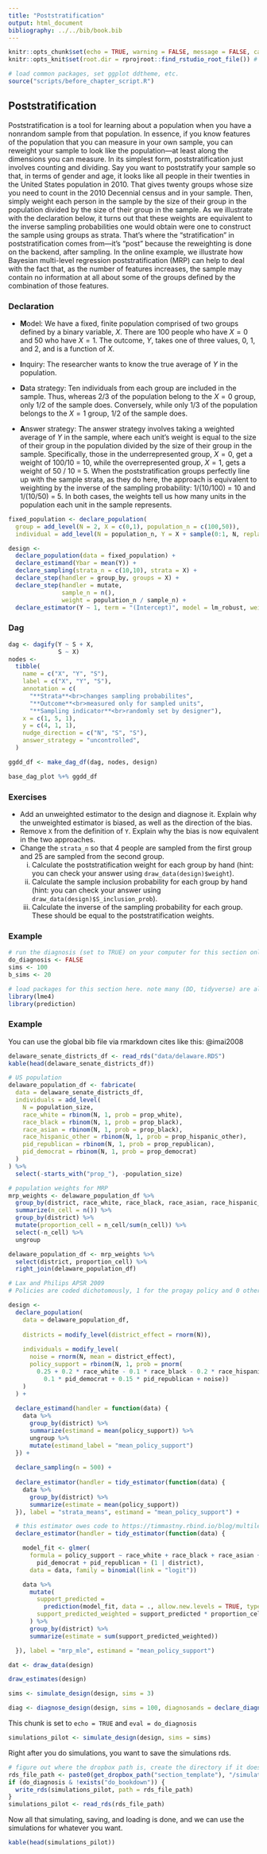 ```yaml
---
title: "Poststratification"
output: html_document
bibliography: ../../bib/book.bib 
---
```


<!-- note do_bookdown is set in index.rmd, so we know if you're running just this .Rmd or compiling the book-->
```r
knitr::opts_chunk$set(echo = TRUE, warning = FALSE, message = FALSE, cache = FALSE, fig.width = 7, fig.height = 5)
knitr::opts_knit$set(root.dir = rprojroot::find_rstudio_root_file()) # files are all relative to RStudio project home
```

```r
# load common packages, set ggplot ddtheme, etc.
source("scripts/before_chapter_script.R")
```

<!-- start post here, do not edit above -->

## Poststratification

Poststratification is a tool for learning about a population when you have a nonrandom sample from that population. In essence, if you know features of the population that you can measure in your own sample, you can reweight your sample to look like the population---at least along the dimensions you can measure. In its simplest form, poststratification just involves counting and dividing. Say you want to poststratify your sample so that, in terms of gender and age, it looks like all people in their twenties in the United States population in 2010. That gives twenty groups whose size you need to count in the 2010 Decennial census and in your sample. Then, simply weight each person in the sample by the size of their group in the population divided by the size of their group in the sample. As we illustrate with the declaration below, it turns out that these weights are equivalent to the inverse sampling probabilities one would obtain were one to construct the sample using groups as strata. That's where the "stratification" in poststratification comes from---it's "post" because the reweighting is done on the backend, after sampling. In the online example, we illustrate how Bayesian multi-level regression poststratification (MRP) can help to deal with the fact that, as the number of features increases, the sample may contain no information at all about some of the groups defined by the combination of those features.

### Declaration

<!-- 
JC comment: Original declaration doesn't have correlation between X and Y so this design works even if the estimator is just an intercept. Once I added the correlation, the design was biased. Don't quite understand the demeaning approach (doesn't appear to be using any population-level info?) so have just opted for a more conventional approach to poststratification that reweights to the population proportions. Have also called this poststratification since we are now only using MRP in the extended example. 

```r
fixed_population <- declare_population(N = 500, 
                                       X = sample(c("A", "B", "C"), N, replace = TRUE),
                                       Y = sample(1:7, N, replace = TRUE))()

design <- 
  declare_population(data = fixed_population) + 
  declare_estimand(Ybar = mean(Y)) + 
  declare_sampling(strata_prob = c(0.2, 0.1, 0.3), strata = X) + 
  declare_step(B_demeaned = (X == "B") - mean(X == "B"),
               C_demeaned = (X == "C") - mean(X == "C"), mutate) + 
  declare_estimator(Y ~ B_demeaned + C_demeaned, term = "(Intercept)", model = lm_robust, estimand = "Ybar")
```

-->

- **M**odel: We have a fixed, finite population comprised of two groups defined by a binary variable, $X$. There are 100 people who have $X = 0$ and 50 who have $X = 1$. The outcome, $Y$, takes one of three values, 0, 1, and 2, and is a function of $X$. 

- **I**nquiry: The researcher wants to know the true average of $Y$ in the population.

- **D**ata strategy: Ten individuals from each group are included in the sample. Thus, whereas 2/3 of the population belong to the $X = 0$ group, only 1/2 of the sample does. Conversely, while only 1/3 of the population belongs to the $X = 1$ group, 1/2 of the sample does.

- **A**nswer strategy: The answer strategy involves taking a weighted average of $Y$ in the sample, where each unit's weight is equal to the size of their group in the population divided by the size of their group in the sample. Specifically, those in the underrepresented group, $X = 0$, get a weight of 100/10 = 10, while the overrepresented group, $X = 1$, gets a weight of 50 / 10 = 5. When the poststratification groups perfectly line up with the sample strata, as they do here, the approach is equivalent to weighting by the inverse of the sampling probability: 1/(10/100) = 10 and 1/(10/50) = 5. In both cases, the weights tell us how many units in the population each unit in the sample represents. 

```r
fixed_population <- declare_population(
  group = add_level(N = 2, X = c(0,1), population_n = c(100,50)),
  individual = add_level(N = population_n, Y = X + sample(0:1, N, replace = TRUE)))()

design <- 
  declare_population(data = fixed_population) + 
  declare_estimand(Ybar = mean(Y)) + 
  declare_sampling(strata_n = c(10,10), strata = X) + 
  declare_step(handler = group_by, groups = X) +
  declare_step(handler = mutate, 
               sample_n = n(), 
               weight = population_n / sample_n) +
  declare_estimator(Y ~ 1, term = "(Intercept)", model = lm_robust, weights = weight, estimand = "Ybar")
```



### Dag


```r
dag <- dagify(Y ~ S + X,
              S ~ X)
nodes <-
  tibble(
    name = c("X", "Y", "S"),
    label = c("X", "Y", "S"),
    annotation = c(
      "**Strata**<br>changes sampling probabilites",
      "**Outcome**<br>measured only for sampled units",
      "**Sampling indicator**<br>randomly set by designer"),
    x = c(1, 5, 1),
    y = c(4, 1, 1),
    nudge_direction = c("N", "S", "S"),
    answer_strategy = "uncontrolled",
  ) 

ggdd_df <- make_dag_df(dag, nodes, design)

base_dag_plot %+% ggdd_df
```

### Exercises

- Add an unweighted estimator to the design and diagnose it. Explain why the unweighted estimator is biased, as well as the direction of the bias.
- Remove `X` from the definition of `Y`. Explain why the bias is now equivalent in the two approaches.
- Change the `strata_n` so that 4 people are sampled from the first group and 25 are sampled from the second group. 
  i. Calculate the poststratification weight for each group by hand (hint: you can check your answer using `draw_data(design)$weight`).
  ii. Calculate the sample inclusion probability for each group by hand (hint: you can check your answer using `draw_data(design)$S_inclusion_prob`). 
  iii. Calculate the inverse of the sampling probability for each group. These should be equal to the poststratification weights.

### Example


<!-- make sure to rename the section title below -->

```r
# run the diagnosis (set to TRUE) on your computer for this section only before pushing to Github. no diagnosis will ever take place on github.
do_diagnosis <- FALSE
sims <- 100
b_sims <- 20
```

```r
# load packages for this section here. note many (DD, tidyverse) are already available, see scripts/package-list.R
library(lme4)
library(prediction)
```
### Example

You can use the global bib file via rmarkdown cites like this: @imai2008

```r
delaware_senate_districts_df <- read_rds("data/delaware.RDS")
kable(head(delaware_senate_districts_df))
```

```r

# US population
delaware_population_df <- fabricate(
  data = delaware_senate_districts_df,
  individuals = add_level(
    N = population_size,
    race_white = rbinom(N, 1, prob = prop_white),
    race_black = rbinom(N, 1, prob = prop_black),
    race_asian = rbinom(N, 1, prob = prop_black),
    race_hispanic_other = rbinom(N, 1, prob = prop_hispanic_other),
    pid_republican = rbinom(N, 1, prob = prop_republican),
    pid_democrat = rbinom(N, 1, prob = prop_democrat)
  )
) %>% 
  select(-starts_with("prop_"), -population_size)

# population weights for MRP
mrp_weights <- delaware_population_df %>%
  group_by(district, race_white, race_black, race_asian, race_hispanic_other, pid_republican, pid_democrat) %>% 
  summarize(n_cell = n()) %>% 
  group_by(district) %>% 
  mutate(proportion_cell = n_cell/sum(n_cell)) %>% 
  select(-n_cell) %>% 
  ungroup 

delaware_population_df <- mrp_weights %>% 
  select(district, proportion_cell) %>% 
  right_join(delaware_population_df)

# Lax and Philips APSR 2009
# Policies are coded dichotomously, 1 for the progay policy and 0 otherwise: Adoption (9 states allow second-parent adoption in all jurisdictions)

design <-
  declare_population(
    data = delaware_population_df, 
    
    districts = modify_level(district_effect = rnorm(N)),
    
    individuals = modify_level(
      noise = rnorm(N, mean = district_effect),
      policy_support = rbinom(N, 1, prob = pnorm(
        0.25 + 0.2 * race_white - 0.1 * race_black - 0.2 * race_hispanic_other - 
          0.1 * pid_democrat + 0.15 * pid_republican + noise))
    )
  ) + 
  
  declare_estimand(handler = function(data) {
    data %>%
      group_by(district) %>%
      summarize(estimand = mean(policy_support)) %>%
      ungroup %>% 
      mutate(estimand_label = "mean_policy_support")
  }) +
  
  declare_sampling(n = 500) +
  
  declare_estimator(handler = tidy_estimator(function(data) {
    data %>%
      group_by(district) %>%
      summarize(estimate = mean(policy_support))
  }), label = "strata_means", estimand = "mean_policy_support") + 

  # this estimator owes code to https://timmastny.rbind.io/blog/multilevel-mrp-tidybayes-brms-stan/
  declare_estimator(handler = tidy_estimator(function(data) {

    model_fit <- glmer(
      formula = policy_support ~ race_white + race_black + race_asian + race_hispanic_other +
        pid_democrat + pid_republican + (1 | district),
      data = data, family = binomial(link = "logit"))

    data %>%
      mutate(
        support_predicted =
          prediction(model_fit, data = ., allow.new.levels = TRUE, type = "response"),
        support_predicted_weighted = support_predicted * proportion_cell
      ) %>%
      group_by(district) %>%
      summarize(estimate = sum(support_predicted_weighted))

  }), label = "mrp_mle", estimand = "mean_policy_support")

dat <- draw_data(design)

draw_estimates(design)

sims <- simulate_design(design, sims = 3)

diag <- diagnose_design(design, sims = 100, diagnosands = declare_diagnosands(select = bias), add_grouping_variables = "state")
```


This chunk is set to `echo = TRUE` and `eval = do_diagnosis`
```r
simulations_pilot <- simulate_design(design, sims = sims)
```

Right after you do simulations, you want to save the simulations rds. 

```r
# figure out where the dropbox path is, create the directory if it doesn't exist, and name the RDS file
rds_file_path <- paste0(get_dropbox_path("section_template"), "/simulations_pilot.RDS")
if (do_diagnosis & !exists("do_bookdown")) {
  write_rds(simulations_pilot, path = rds_file_path)
}
simulations_pilot <- read_rds(rds_file_path)
```

Now all that simulating, saving, and loading is done, and we can use the simulations for whatever you want.

```r
kable(head(simulations_pilot))
```







